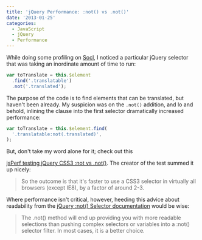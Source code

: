 ```yaml
---
title: 'jQuery Performance: :not() vs .not()'
date: '2013-01-25'
categories:
  - JavaScript
  - jQuery
  - Performance
---
```




While doing some profiling on [Socl][1], I noticed a particular jQuery selector that was taking an inordinate amount of time to run:

```javascript
var toTranslate = this.$element
  .find('.translatable')
  .not('.translated');
```

The purpose of the code is to find elements that can be translated, but haven't been already. My suspicion was on the `.not()` addition, and lo and behold, inlining the clause into the first selector dramatically increased performance:

```javascript
var toTranslate = this.$element.find(
  '.translatable:not(.translated)',
);
```

But, don't take my word alone for it; check out this

[jsPerf testing jQuery CSS3 :not vs .not()][2]. The creator of the test summed it up nicely:

> So the outcome is that it's faster to use a CSS3 selector in virtually all browsers (except IE8), by a factor of around 2-3.

Where performance isn't critical, however, heeding this advice about readability from the [jQuery :not() Selector documentation][3] would be wise:

> The .not() method will end up providing you with more readable selections than pushing complex selectors or variables into a :not() selector filter. In most cases, it is a better choice.

[1]: http://so.cl 'Socl'
[2]: http://jsperf.com/jquery-css3-not-vs-not
[3]: http://api.jquery.com/not-selector/
